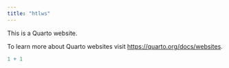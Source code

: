 ```yaml
---
title: "htlws"
---
```


This is a Quarto website.

To learn more about Quarto websites visit <https://quarto.org/docs/websites>.

```r
1 + 1
```
